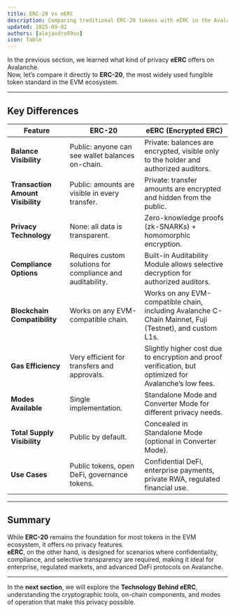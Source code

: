 ```yaml
---
title: ERC-20 vs eERC
description: Comparing traditional ERC-20 tokens with eERC in the Avalanche ecosystem.
updated: 2025-09-02
authors: [alejandro99so]
icon: Table
---
```


In the previous section, we learned what kind of privacy **eERC** offers on Avalanche.  
Now, let’s compare it directly to **ERC-20**, the most widely used fungible token standard in the EVM ecosystem.

---

## Key Differences

| Feature | ERC-20 | eERC (Encrypted ERC) |
|---------|--------|----------------------|
| **Balance Visibility** | Public: anyone can see wallet balances on-chain. | Private: balances are encrypted, visible only to the holder and authorized auditors. |
| **Transaction Amount Visibility** | Public: amounts are visible in every transfer. | Private: transfer amounts are encrypted and hidden from the public. |
| **Privacy Technology** | None: all data is transparent. | Zero-knowledge proofs (zk-SNARKs) + homomorphic encryption. |
| **Compliance Options** | Requires custom solutions for compliance and auditability. | Built-in Auditability Module allows selective decryption for authorized auditors. |
| **Blockchain Compatibility** | Works on any EVM-compatible chain. | Works on any EVM-compatible chain, including Avalanche C-Chain Mainnet, Fuji (Testnet), and custom L1s. |
| **Gas Efficiency** | Very efficient for transfers and approvals. | Slightly higher cost due to encryption and proof verification, but optimized for Avalanche’s low fees. |
| **Modes Available** | Single implementation. | Standalone Mode and Converter Mode for different privacy needs. |
| **Total Supply Visibility** | Public by default. | Concealed in Standalone Mode (optional in Converter Mode). |
| **Use Cases** | Public tokens, open DeFi, governance tokens. | Confidential DeFi, enterprise payments, private RWA, regulated financial use. |

---

## Summary

While **ERC-20** remains the foundation for most tokens in the EVM ecosystem, it offers no privacy features.  
**eERC**, on the other hand, is designed for scenarios where confidentiality, compliance, and selective transparency are required, making it ideal for enterprise, regulated markets, and advanced DeFi protocols on Avalanche.

---

In the **next section**, we will explore the **Technology Behind eERC**, understanding the cryptographic tools, on-chain components, and modes of operation that make this privacy possible.

